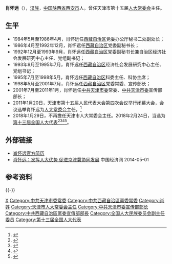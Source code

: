 {{Infobox_officeholder
| name = 肖怀远
| image name = 
| width = 
| now = [[天津市人民代表大会常务委员会|天津市人大常委会]]主任
| term_start = 2011年1月20日
| term_end = 2018年1月29日
| predecessor = [[劉勝玉|劉勝玉]]
| successor = [[段春华|段春华]]
| now2 = [[中国共产党天津市委员会|中共天津市委]]宣传部部长
| period2 = 2001年7月－2011年1月
| predecessor2 = [[罗保铭|罗保铭]]
| successor2 = [[成其圣|成其圣]]
| sex = 男
| different name =
| party = {{CPC}}
| Native place = [[陕西省|陕西省]][[西安市|西安市]]
| date of birth = {{birth year and age|1953|6}}
| place of birth =  {{CHN}}[[陕西省|陕西省]][[西安市|西安市]]
| date of death = 
| place of death = 
| spouse = 
| relatives = 
| educate = 
*[[中共中央党校|中共中央党校]]在职研究生班政治经济学专业
| past = 
| work =
}}
'''肖怀远'''（{{bd|1953年|6月|catIdx=X肖}}），[[汉族|汉族]]，[[中国|中国]][[陕西省|陕西省]][[西安市|西安市]]人。曾任天津市第十五届[[天津市人民代表大会常务委员会|人大常委会]]主任。

== 生平 ==
*1984年5月至1986年4月，肖怀远任[[西藏自治区|西藏自治区]]党委办公厅秘书二处副处长；
*1986年4月至1992年12月，肖怀远任[[西藏自治区|西藏自治区]]党委副秘书长；
*1992年12月至1993年9月，肖怀远任[[西藏自治区|西藏自治区]]党委副秘书长兼自治区经济社会发展研究中心主任、党组副书记；
*1993年9月至1995年7月，肖怀远任[[西藏自治区|西藏自治区]]经济社会发展研究中心主任、党组书记；　　
*1995年7月至1998年5月，肖怀远任[[西藏自治区|西藏自治区]]科委主任、科协主席；
*1998年5月至2001年7月，肖怀远任[[西藏自治区|西藏自治区]]党委常委、宣传部长；　　
*2001年7月至2011年1月，肖怀远任[[中国共产党天津市委员会|中共天津市委]]常委、[[中国共产党天津市委员会|中共天津市委]]宣传部部长；　　
*2011年1月20日，天津市第十五届人民代表大会第四次会议举行闭幕大会，会议选举肖怀远为[[天津市人民代表大会常务委员会|人大常委会]]主任。<ref>{{Cite web |url=http://politics.people.com.cn/GB/41223/13776159.html |title=肖怀远当选天津市人大常委会主任 |accessdate=2011-01-23 |archive-date=2016-03-04 |archive-url=https://web.archive.org/web/20160304062802/http://politics.people.com.cn/GB/41223/13776159.html |dead-url=no }}</ref>
*2018年1月29日，不再擔任天津市人大常委会主任。2018年2月24日，当选为[[第十三届全国人大代表|第十三届全国人大代表]]<ref>{{Cite web|title=（受权发布）中华人民共和国第十三届全国人民代表大会代表名单-中新网|url=http://www.chinanews.com/gn/2018/02-25/8453959.shtml|accessdate=2021-02-19|work=[[中国新闻网|中国新闻网]]|archive-date=2018-02-27|archive-url=https://web.archive.org/web/20180227031724/http://www.chinanews.com/gn/2018/02-25/8453959.shtml|dead-url=no}}</ref><ref>{{cite web | title=中华人民共和国第十三届全国人民代表大会代表名单 | website=[[光明网_(中国)|光明网]] | date=2018-02-25 | url=https://news.gmw.cn/2018-02/25/content_27792557.htm | language=zh | access-date=2021-02-19}}</ref><ref>{{cite web | title=第十三届全国人民代表大会代表名单（2980名） | website=[[澎湃新闻|澎湃新闻]]-The Paper | url=https://www.thepaper.cn/newsDetail_forward_2008905 | language=zh | access-date=2021-02-19 | archive-date=2018-03-23 | archive-url=https://web.archive.org/web/20180323190049/https://www.thepaper.cn/newsDetail_forward_2008905 | dead-url=no }}</ref><ref>{{cite web | title=中华人民共和国第十三届全国人民代表大会代表名单 | website=[[中国网|中国网]] | date=2018-02-25 | url=http://news.china.com.cn/2018-02/25/content_50599587.htm | language=zh | access-date=2021-02-19 | archive-date=2021-02-21 | archive-url=https://web.archive.org/web/20210221201146/http://news.china.com.cn/2018-02/25/content_50599587.htm | dead-url=no }}</ref>。

==外部链接==
*[https://web.archive.org/web/20110625155309/http://www.tj.xinhuanet.com/gov/tjld/2011-01/21/content_21916507.htm 肖怀远官方简历]
*[https://web.archive.org/web/20140502005534/http://tj.ce.cn/gd/201403/19/t20140319_1410694.shtml 肖怀远：发挥人大优势 促进京津冀协同发展] 中国经济网 2014-05-01

== 参考资料 ==
{{reflist}}
{{-}}
{{start box}}
{{s-par|prc-lpc}}
{{s-before|[[刘胜玉|刘胜玉]]}}
{{s-title|[[天津市人民代表大会常务委员会|天津市人民代表大会常务委员会]]主任|2011年1月－2018年1月}}
{{s-after|[[段春华|段春华]]}}
{{s-ppo|cpc}}
{{s-before|[[罗保铭|罗保铭]]}}
{{s-title|[[中国共产党天津市委员会|中国共产党天津市委员会]]宣传部部长|2001年7月－2011年1月}}
{{s-after|[[成其圣|成其圣]]}}
{{s-before|[[陳漢昌|陳漢昌]]}}
{{s-title|[[中国共产党西藏自治区委员会|中国共产党西藏自治区委员会]]宣传部部长|1998年5月－2001年7月}}
{{s-after|[[苟天林|苟天林]]}}
{{end box}}

{{中华人民共和国天津市地方领导人}}
{{1994届中央党校一年制中青年干部培训班}}

[[Category:西安人|X]]
[[Category:中共天津市委常委|Category:中共天津市委常委]]
[[Category:中共西藏自治區黨委常委|Category:中共西藏自治區黨委常委]]
[[Category:肖姓|Category:肖姓]]
[[Category:天津市人大常委会主任|Category:天津市人大常委会主任]]
[[Category:中共天津市委宣传部部长|Category:中共天津市委宣传部部长]]
[[Category:中共西藏自治區黨委宣傳部部長|Category:中共西藏自治區黨委宣傳部部長]]
[[Category:全国人大民族委员会副主任委员|Category:全国人大民族委员会副主任委员]]
[[Category:第十三届全国人大代表|Category:第十三届全国人大代表]]